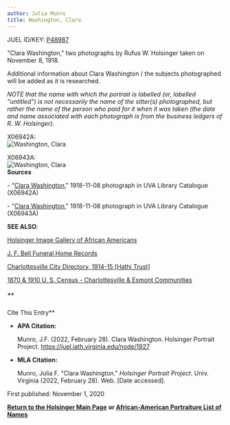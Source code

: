 ```yaml
---
author: Julia Munro
title: Washington, Clara
---
```

JUEL ID/KEY: [P48987](http://juel.iath.virginia.edu/public_person?person=48987 "P48987")

"Clara Washington," two photographs by Rufus W. Holsinger taken on November 8, 1918.

Additional information about Clara Washington / the subjects photographed will be added as it is researched. 

_NOTE that the name with which the portrait is labelled (or, labelled "untitled") is not necessarily the name of the sitter(s) photographed, but rather the name of the person who paid for it when it was taken (the date and name associated with each photograph is from the business ledgers of R. W. Holsinger)._

X06942A:  
![Washington, Clara](https://iiif.lib.virginia.edu/iiif/uva-lib:1050015/full/561,778/0/default.jpg "Washington, Clara")

X06943A:  
![Washington, Clara](https://iiif.lib.virginia.edu/iiif/uva-lib:1050016/full/561,778/0/default.jpg "Washington, Clara")  
**Sources**

\- "[Clara Washington](https://search.lib.virginia.edu/sources/images/items/uva-lib:1050015 "Washington, Clara")," 1918-11-08 photograph in UVA Library Catalogue (X06942A)

\- "[Clara Washington](https://search.lib.virginia.edu/sources/images/items/uva-lib:1050016 "Washington, Clara")," 1918-11-08 photograph in UVA Library Catalogue (X06943A) 

**SEE ALSO**:

[Holsinger Image Gallery of African Americans](http://rwholsingerphotos.org/images.php "Holsinger Image Gallery of African Americans")

[J. F. Bell Funeral Home Records](http://www2.vcdh.virginia.edu/afam/raceandplace/perl_scripts/funeral_search.html "J. F. Bell Funeral Home Database")

[Charlottesville City Directory, 1914-15 \[Hathi Trust\]](https://catalog.hathitrust.org/Record/101954103 "Charlottesville City Directory, 1914-15") 

[1870 & 1910 U. S. Census - Charlottesville & Esmont Communities](http://www2.vcdh.virginia.edu/afam/raceandplace/census/search_both.html "1870 & 1910 U. S. Census: Charlottesville and Esmont Communities")

##### **  
Cite This Entry**

*   **APA Citation:**
    
    Munro, J.F. (2022, February 28). Clara Washington. Holsinger Portrait Project. https://juel.iath.virginia.edu/node/1927
    
*   **MLA Citation:**
    
    Munro, Julia F. "Clara Washington." _Holsinger Portrait Project_. Univ. Virginia (2022, February 28). Web. \[Date accessed\].
    

First published: November 1, 2020

[**Return to the Holsinger Main Page**](http://juel.iath.virginia.edu/node/980) **or [African-American Portraiture List of Names](http://juel.iath.virginia.edu/node/996)**